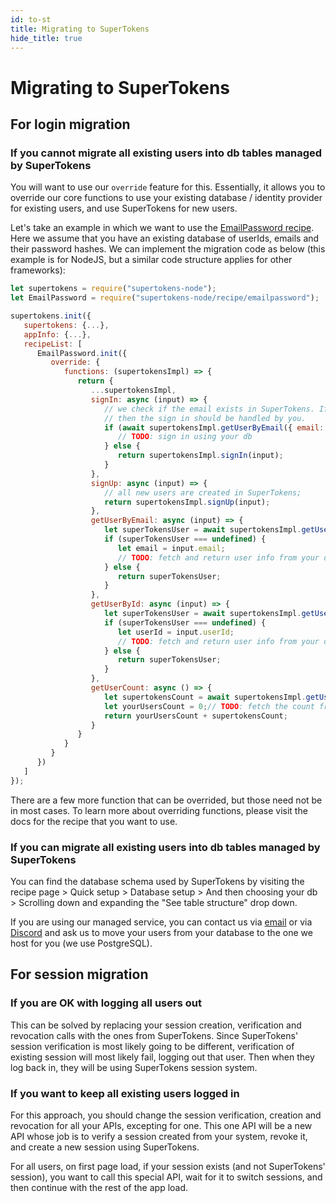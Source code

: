 ```yaml
---
id: to-st
title: Migrating to SuperTokens
hide_title: true
---
```


# Migrating to SuperTokens

## For login migration

### If you cannot migrate all existing users into db tables managed by SuperTokens

You will want to use our `override` feature for this. Essentially, it allows you to override our core functions to use your existing database / identity provider for existing users, and use SuperTokens for new users.

Let's take an example in which we want to use the [EmailPassword recipe](/docs/emailpassword/introduction). Here we assume that you have an existing database of userIds, emails and their password hashes. We can implement the migration code as below (this example is for NodeJS, but a similar code structure applies for other frameworks):

```jsx title="NodeJS"
let supertokens = require("supertokens-node");
let EmailPassword = require("supertokens-node/recipe/emailpassword");

supertokens.init({
   supertokens: {...},
   appInfo: {...},
   recipeList: [
      EmailPassword.init({
         override: {
            functions: (supertokensImpl) => {
               return {
                  ...supertokensImpl,
                  signIn: async (input) => {
                     // we check if the email exists in SuperTokens. If not,
                     // then the sign in should be handled by you.
                     if (await supertokensImpl.getUserByEmail({ email: input.email }) === undefined) {
                        // TODO: sign in using your db
                     } else {
                        return supertokensImpl.signIn(input);
                     }
                  },
                  signUp: async (input) => {
                     // all new users are created in SuperTokens;
                     return supertokensImpl.signUp(input);
                  },
                  getUserByEmail: async (input) => {
                     let superTokensUser = await supertokensImpl.getUserByEmail(input);
                     if (superTokensUser === undefined) {
                        let email = input.email;
                        // TODO: fetch and return user info from your database...
                     } else {
                        return superTokensUser;
                     }
                  },
                  getUserById: async (input) => {
                     let superTokensUser = await supertokensImpl.getUserById(input);
                     if (superTokensUser === undefined) {
                        let userId = input.userId;
                        // TODO: fetch and return user info from your database...
                     } else {
                        return superTokensUser;
                     }
                  },
                  getUserCount: async () => {
                     let supertokensCount = await supertokensImpl.getUserCount();
                     let yourUsersCount = 0;// TODO: fetch the count from your db
                     return yourUsersCount + supertokensCount;
                  }
               }
            }
         }
      })
   ]
});
```

There are a few more function that can be overrided, but those need not be in most cases. To learn more about overriding functions, please visit the docs for the recipe that you want to use.

### If you can migrate all existing users into db tables managed by SuperTokens

You can find the database schema used by SuperTokens by visiting the recipe page > Quick setup > Database setup > And then choosing your db > Scrolling down and expanding the "See table structure" drop down.

If you are using our managed service, you can contact us via [email](mailto:team@supertokens.io) or via [Discord](https://supertokens.io/discord) and ask us to move your users from your database to the one we host for you (we use PostgreSQL).


## For session migration

### If you are OK with logging all users out

This can be solved by replacing your session creation, verification and revocation calls with the ones from SuperTokens. Since SuperTokens' session verification is most likely going to be different, verification of existing session will most likely fail, logging out that user. Then when they log back in, they will be using SuperTokens session system.


### If you want to keep all existing users logged in

For this approach, you should change the session verification, creation and revocation for all your APIs, excepting for one. This one API will be a new API whose job is to verify a session created from your system, revoke it, and create a new session using SuperTokens.

For all users, on first page load, if your session exists (and not SuperTokens' session), you want to call this special API, wait for it to switch sessions, and then continue with the rest of the app load.


<!-- [comment]: <> (TODO:)
[comment]: <> (Auth0)
[comment]: <> (Cognito)
[comment]: <> (Okta) -->